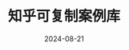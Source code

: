 ---
title: 知乎可复制案例库
description: 别人的知乎变现不断，你的发文没赞，钱也没赚。这里是徐宿和家蒙的小场，精选101个知乎可复制案例成册，帮你快速上手知乎商业化，找到正确的变现模式。
date: "2024-08-21"
link: "https://xiaobot.net/p/zhihuX?refer=75f0f1ea-28bf-47a0-988e-6a5f700b21af"
---